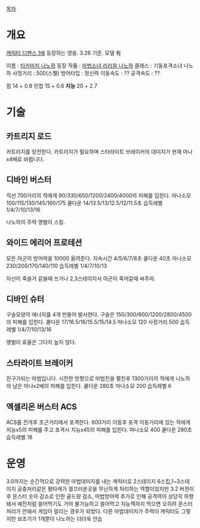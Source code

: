 [[목차]]
= 개요 =
[[캐릭터 디펜스 1]]에 등장하는 영웅. 3.26 기준. 모델 有

이름 : [[타카마치 나노하]]
등장 작품 : [[마법소녀 리리컬 나노하]]
클래스 : 기동포격소녀 나노하
사정거리 : 500(스펠)
방어타입 : 정신력
이동속도 : ??
공격속도 : ??

힘 14 + 0.8
민첩 15 + 0.6
'''지능''' 20 + 2.7

= 기술 =
== 카트리지 로드 ==
카트리지를 장전한다.
카트리지가 필요하며 스타라이트 브레이커의 대미지가 현재 마나x4배로 바뀝니다.

== 디바인 버스터 ==
직선 700거리의 적에게 90/330/650/1200/2400/4000의 피해를 입힌다.
마나소모 100/115/130/145/160/175
쿨다운 14/13.5/13/12.5/12/11.5초
습득레벨 1/4/7/10/13/16

나노하의 주력 앵벌이 스킬.
== 와이드 에리어 프로테션 ==
모든 아군의 방어력을 10000 올려준다.
지속시간 4/5/6/7/8초 쿨다운 40초
마나소모 230/200/170/140/110
습득레벨 1/4/7/10/13

자신이 죽을거 같을때 쓰거나 2,3스테이지서 아군이 죽어갈때 써주자.
== 디바인 슈터 ==
구슬모양의 에너지를 4개 만들어 발사한다.
구슬은 150/300/600/1200/2800/4500의 피해를 입힌다.
쿨다운 17/16.5/16/15.5/15/14.5
마나소모 120 사정거리 500
습득레벨 1/4/7/10/13/16

앵벌이 효율은 그다지 높지 않다.
== 스타라이트 브레이커 ==
친구가되는 마법입니다. 
시전한 방향으로 마법진을 펼친후 1300거리의 적에게 나노하의 남은 마나x2배의 피해를 입힌다.
쿨다운 280초 마나소모 200 습득레벨 6


== 엑셀리온 버스터 ACS ==
ACS를 전개후 초근거리에서 포격한다.
600거리 이동후 포격
이동거리에 있는 적에게 지능x5의 피해를 주고 포격시 지능x45의 피해를 입힌다.
마나소모 400 쿨다운 280초 습득레벨 18


= 운영 =
3.0까지는 순간적으로 강력한 마법데미지를 내는 캐릭터로 2스테이지 6스킵,1~3스테이지 공중처리같은 평타캐가 껄끄러운곳을 무난하게 처리하는 역할이었지만 3.2 버젼이후 몬스터 숫자 감소로 인한 골드량 감소, 마법방어력 추가로 인해 공격력이 상당히 하향돼서 예전처럼 쓸어먹기도 거의 불가능하고 쓸어먹고 지능책까지 먹으면 오히려 몬스터 처리가 안돼서 게임이 말리는 경우가 되었다.
다른 마법데미지가 주력이 캐릭터도 그렇지만 보조기가 1개뿐이 나노하는 더더욱 안습
